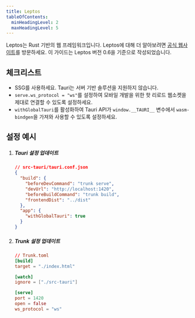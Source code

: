```yaml
---
title: Leptos
tableOfContents:
  minHeadingLevel: 2
  maxHeadingLevel: 5
---
```



Leptos는 Rust 기반의 웹 프레임워크입니다. Leptos에 대해 더 알아보려면 [공식 웹사이트](https://leptos.dev/)를 방문하세요. 이 가이드는 Leptos 버전 0.6을 기준으로 작성되었습니다.

## 체크리스트

- SSG를 사용하세요. Tauri는 서버 기반 솔루션을 지원하지 않습니다.
- `serve.ws_protocol = "ws"`를 설정하여 모바일 개발을 위한 핫 리로드 웹소켓을 제대로 연결할 수 있도록 설정하세요.
- `withGlobalTauri`를 활성화하여 Tauri API가 `window.__TAURI__` 변수에서 `wasm-bindgen`을 가져와 사용할 수 있도록 설정하세요.

## 설정 예시

<Steps>

1. ##### Tauri 설정 업데이트

   ```json
   // src-tauri/tauri.conf.json
   {
     "build": {
       "beforeDevCommand": "trunk serve",
       "devUrl": "http://localhost:1420",
       "beforeBuildCommand": "trunk build",
       "frontendDist": "../dist"
     },
     "app": {
       "withGlobalTauri": true
     }
   }
   ```

1. ##### Trunk 설정 업데이트

   ```toml
   // Trunk.toml
   [build]
   target = "./index.html"

   [watch]
   ignore = ["./src-tauri"]

   [serve]
   port = 1420
   open = false
   ws_protocol = "ws"

   ```

</Steps>
